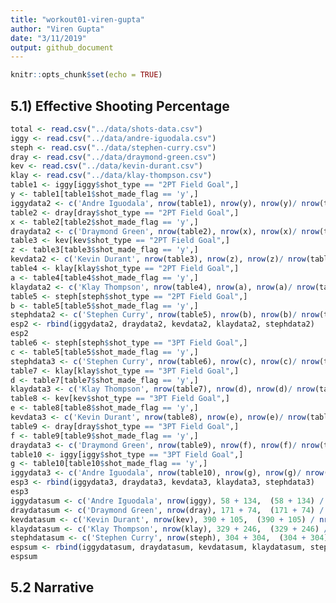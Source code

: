 ```yaml
---
title: "workout01-viren-gupta"
author: "Viren Gupta"
date: "3/11/2019"
output: github_document
---
```


```r
knitr::opts_chunk$set(echo = TRUE)
```

## 5.1) Effective Shooting Percentage

```r
total <- read.csv("../data/shots-data.csv")
iggy <- read.csv("../data/andre-iguodala.csv")
steph <- read.csv("../data/stephen-curry.csv")
dray <- read.csv("../data/draymond-green.csv")
kev <- read.csv("../data/kevin-durant.csv")
klay <- read.csv("../data/klay-thompson.csv")
table1 <- iggy[iggy$shot_type == "2PT Field Goal",]
y <- table1[table1$shot_made_flag == 'y',]
iggydata2 <- c('Andre Iguodala', nrow(table1), nrow(y), nrow(y)/ nrow(table1) * 100)
table2 <- dray[dray$shot_type == "2PT Field Goal",]
x <- table2[table2$shot_made_flag == 'y',]
draydata2 <- c('Draymond Green', nrow(table2), nrow(x), nrow(x)/ nrow(table2) * 100)
table3 <- kev[kev$shot_type == "2PT Field Goal",]
z <- table3[table3$shot_made_flag == 'y',]
kevdata2 <- c('Kevin Durant', nrow(table3), nrow(z), nrow(z)/ nrow(table3) * 100)
table4 <- klay[klay$shot_type == "2PT Field Goal",]
a <- table4[table4$shot_made_flag == 'y',]
klaydata2 <- c('Klay Thompson', nrow(table4), nrow(a), nrow(a)/ nrow(table4) * 100)
table5 <- steph[steph$shot_type == "2PT Field Goal",]
b <- table5[table5$shot_made_flag == 'y',]
stephdata2 <- c('Stephen Curry', nrow(table5), nrow(b), nrow(b)/ nrow(table5) * 100)
esp2 <- rbind(iggydata2, draydata2, kevdata2, klaydata2, stephdata2)
esp2
table6 <- steph[steph$shot_type == "3PT Field Goal",]
c <- table5[table5$shot_made_flag == 'y',]
stephdata3 <- c('Stephen Curry', nrow(table6), nrow(c), nrow(c)/ nrow(table6) * 100)
table7 <- klay[klay$shot_type == "3PT Field Goal",]
d <- table7[table7$shot_made_flag == 'y',]
klaydata3 <- c('Klay Thompson', nrow(table7), nrow(d), nrow(d)/ nrow(table7) * 100)
table8 <- kev[kev$shot_type == "3PT Field Goal",]
e <- table8[table8$shot_made_flag == 'y',]
kevdata3 <- c('Kevin Durant', nrow(table8), nrow(e), nrow(e)/ nrow(table8) * 100)
table9 <- dray[dray$shot_type == "3PT Field Goal",]
f <- table9[table9$shot_made_flag == 'y',]
draydata3 <- c('Draymond Green', nrow(table9), nrow(f), nrow(f)/ nrow(table9) * 100)
table10 <- iggy[iggy$shot_type == "3PT Field Goal",]
g <- table10[table10$shot_made_flag == 'y',]
iggydata3 <- c('Andre Iguodala', nrow(table10), nrow(g), nrow(g)/ nrow(table10) * 100)
esp3 <- rbind(iggydata3, draydata3, kevdata3, klaydata3, stephdata3)
esp3
iggydatasum <- c('Andre Iguodala', nrow(iggy), 58 + 134,  (58 + 134) / nrow(iggy) * 100)
draydatasum <- c('Draymond Green', nrow(dray), 171 + 74,  (171 + 74) / nrow(dray) * 100)
kevdatasum <- c('Kevin Durant', nrow(kev), 390 + 105,  (390 + 105) / nrow(kev) * 100)
klaydatasum <- c('Klay Thompson', nrow(klay), 329 + 246,  (329 + 246) / nrow(klay) * 100)
stephdatasum <- c('Stephen Curry', nrow(steph), 304 + 304,  (304 + 304) / nrow(steph) * 100)
espsum <- rbind(iggydatasum, draydatasum, kevdatasum, klaydatasum, stephdatasum)
espsum
```

## 5.2 Narrative


